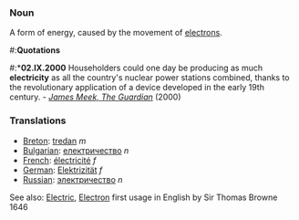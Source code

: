 ===Noun===
A form of energy, caused by the movement of [[electron]]s.

#:'''Quotations'''
#:*'''02.IX.2000''' Householders could one day be producing as much '''electricity''' as all the country's nuclear power stations combined, thanks to the revolutionary application of a device developed in the early 19th century. - ''[http://www.guardian.co.uk/renewable/Story/0,2763,363461,00.html James Meek, The Guardian]'' (2000)

===Translations===
*[[Breton]]: [[tredan]] ''m''
*[[Bulgarian]]: [[електричество]] ''n''
*[[French]]: [[électricité]] ''f''
*[[German]]: [[Elektrizität]] ''f''
*[[Russian]]: [[электричество]] ''n''

See also: [[Electric]], [[Electron]]
first usage in English by Sir Thomas Browne 1646
